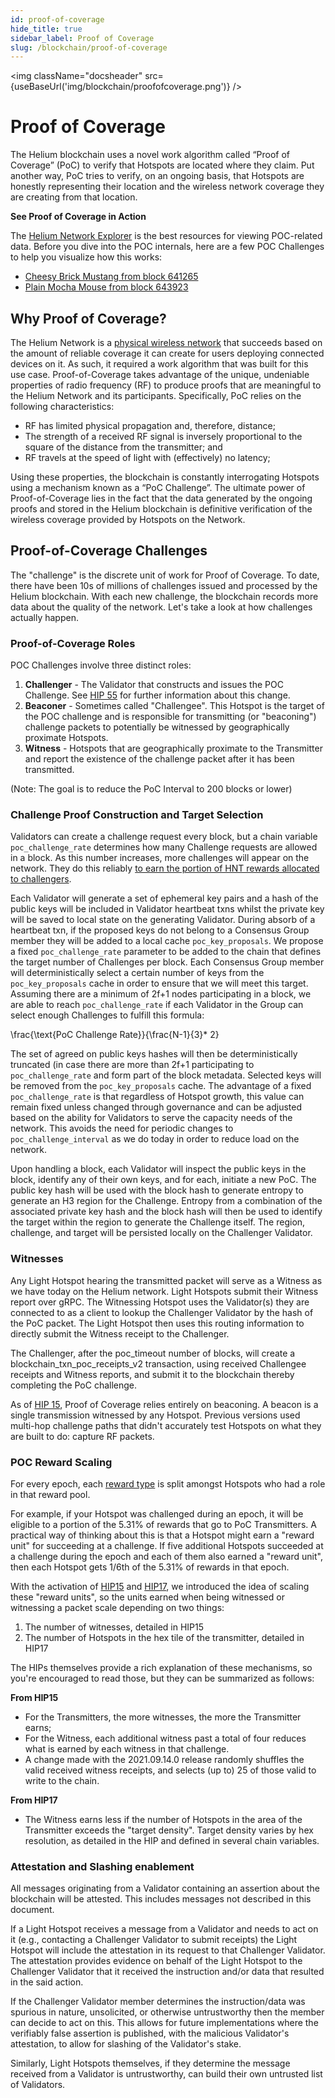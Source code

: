 ```yaml
---
id: proof-of-coverage
hide_title: true
sidebar_label: Proof of Coverage
slug: /blockchain/proof-of-coverage
---
```



<img className="docsheader" src={useBaseUrl('img/blockchain/proofofcoverage.png')} />

# Proof of Coverage

The Helium blockchain uses a novel work algorithm called “Proof of Coverage” (PoC) to verify that
Hotspots are located where they claim. Put another way, PoC tries to verify, on an ongoing basis,
that Hotspots are honestly representing their location and the wireless network coverage they are
creating from that location.

**See Proof of Coverage in Action**

The [Helium Network Explorer](https://network.helium.com) is the best resources for viewing
POC-related data. Before you dive into the POC internals, here are a few POC Challenges to help you
visualize how this works:

- [Cheesy Brick Mustang from block 641265](https://explorer.helium.com/txns/qmJF48v8ZlEfsPg_7jc2CrsLlOvgC7w-pvB_BWQAoOk)
- [Plain Mocha Mouse from block 643923](https://explorer.helium.com/txns/kQVfUV88j3s1Glj4fRXFb5MqBeFdTq8ILK2RlaFTnvQ)

## Why Proof of Coverage?

The Helium Network is a [physical wireless network](https://explorer.helium.com) that succeeds based
on the amount of reliable coverage it can create for users deploying connected devices on it. As
such, it required a work algorithm that was built for this use case. Proof-of-Coverage takes
advantage of the unique, undeniable properties of radio frequency (RF) to produce proofs that are
meaningful to the Helium Network and its participants. Specifically, PoC relies on the following
characteristics:

- RF has limited physical propagation and, therefore, distance;
- The strength of a received RF signal is inversely proportional to the square of the distance from
  the transmitter; and
- RF travels at the speed of light with (effectively) no latency;

Using these properties, the blockchain is constantly interrogating Hotspots using a mechanism known
as a “PoC Challenge”. The ultimate power of Proof-of-Coverage lies in the fact that the data
generated by the ongoing proofs and stored in the Helium blockchain is definitive verification of
the wireless coverage provided by Hotspots on the Network.

## Proof-of-Coverage Challenges

The "challenge" is the discrete unit of work for Proof of Coverage. To date, there have been 10s of
millions of challenges issued and processed by the Helium blockchain. With each new challenge, the
blockchain records more data about the quality of the network. Let's take a look at how challenges
actually happen.

### Proof-of-Coverage Roles

POC Challenges involve three distinct roles:

1. **Challenger** - The Validator that constructs and issues the POC Challenge. See
   [HIP 55](https://github.com/helium/HIP/blob/main/0055-validator-challenges.md) for further
   information about this change.
2. **Beaconer** - Sometimes called "Challengee". This Hotspot is the target of the POC challenge and
   is responsible for transmitting (or "beaconing") challenge packets to potentially be witnessed by
   geographically proximate Hotspots.
3. **Witness** - Hotspots that are geographically proximate to the Transmitter and report the
   existence of the challenge packet after it has been transmitted.

(Note: The goal is to reduce the PoC Interval to 200 blocks or lower)

### Challenge Proof Construction and Target Selection

Validators can create a challenge request every block, but a chain variable `poc_challenge_rate`
determines how many Challenge requests are allowed in a block. As this number increases, more
challenges will appear on the network. They do this reliably
[to earn the portion of HNT rewards allocated to challengers](/blockchain/mining).

Each Validator will generate a set of ephemeral key pairs and a hash of the public keys will be
included in Validator heartbeat txns whilst the private key will be saved to local state on the
generating Validator. During absorb of a heartbeat txn, if the proposed keys do not belong to a
Consensus Group member they will be added to a local cache `poc_key_proposals`. We propose a fixed
`poc_challenge_rate` parameter to be added to the chain that defines the target number of Challenges
per block. Each Consensus Group member will deterministically select a certain number of keys from
the `poc_key_proposals` cache in order to ensure that we will meet this target. Assuming there are a
minimum of 2f+1 nodes participating in a block, we are able to reach `poc_challenge_rate` if each
Validator in the Group can select enough Challenges to fulfill this formula:

\frac{\text{PoC Challenge Rate}}{\frac{N-1}{3}\* 2}

The set of agreed on public keys hashes will then be deterministically truncated (in case there are
more than 2f+1 participating to `poc_challenge_rate` and form part of the block metadata. Selected
keys will be removed from the `poc_key_proposals` cache. The advantage of a fixed
`poc_challenge_rate` is that regardless of Hotspot growth, this value can remain fixed unless
changed through governance and can be adjusted based on the ability for Validators to serve the
capacity needs of the network. This avoids the need for periodic changes to `poc_challenge_interval`
as we do today in order to reduce load on the network.

Upon handling a block, each Validator will inspect the public keys in the block, identify any of
their own keys, and for each, initiate a new PoC. The public key hash will be used with the block
hash to generate entropy to generate an H3 region for the Challenge. Entropy from a combination of
the associated private key hash and the block hash will then be used to identify the target within
the region to generate the Challenge itself. The region, challenge, and target will be persisted
locally on the Challenger Validator.

### Witnesses

Any Light Hotspot hearing the transmitted packet will serve as a Witness as we have today on the
Helium network. Light Hotspots submit their Witness report over gRPC. The Witnessing Hotspot uses
the Validator(s) they are connected to as a client to lookup the Challenger Validator by the hash of
the PoC packet. The Light Hotspot then uses this routing information to directly submit the Witness
receipt to the Challenger.

The Challenger, after the poc_timeout number of blocks, will create a blockchain_txn_poc_receipts_v2
transaction, using received Challengee receipts and Witness reports, and submit it to the blockchain
thereby completing the PoC challenge.

As of [HIP 15](https://github.com/helium/HIP/blob/master/0015-beaconing-rewards.md), Proof of
Coverage relies entirely on beaconing. A beacon is a single transmission witnessed by any Hotspot.
Previous versions used multi-hop challenge paths that didn't accurately test Hotspots on what they
are built to do: capture RF packets.

### POC Reward Scaling

For every epoch, each [reward type](/blockchain/mining) is split amongst Hotspots who had a role in
that reward pool.

For example, if your Hotspot was challenged during an epoch, it will be eligible to a portion of the
5.31% of rewards that go to PoC Transmitters. A practical way of thinking about this is that a
Hotspot might earn a "reward unit" for succeeding at a challenge. If five additional Hotspots
succeeded at a challenge during the epoch and each of them also earned a "reward unit", then each
Hotspot gets 1/6th of the 5.31% of rewards in that epoch.

With the activation of [HIP15](https://github.com/helium/HIP/blob/master/0015-beaconing-rewards.md)
and
[HIP17](https://github.com/helium/HIP/blob/master/0017-hex-density-based-transmit-reward-scaling.md),
we introduced the idea of scaling these "reward units", so the units earned when being witnessed or
witnessing a packet scale depending on two things:

1. The number of witnesses, detailed in HIP15
2. The number of Hotspots in the hex tile of the transmitter, detailed in HIP17

The HIPs themselves provide a rich explanation of these mechanisms, so you're encouraged to read
those, but they can be summarized as follows:

**From HIP15**

- For the Transmitters, the more witnesses, the more the Transmitter earns;
- For the Witness, each additional witness past a total of four reduces what is earned by each
  witness in that challenge.
- A change made with the 2021.09.14.0 release randomly shuffles the valid received witness receipts,
  and selects (up to) 25 of those valid to write to the chain.

**From HIP17**

- The Witness earns less if the number of Hotspots in the area of the Transmitter exceeds the
  "target density". Target density varies by hex resolution, as detailed in the HIP and defined in
  several chain variables.

### Attestation and Slashing enablement

All messages originating from a Validator containing an assertion about the blockchain will be
attested. This includes messages not described in this document.

If a Light Hotspot receives a message from a Validator and needs to act on it (e.g., contacting a
Challenger Validator to submit receipts) the Light Hotspot will include the attestation in its
request to that Challenger Validator. The attestation provides evidence on behalf of the Light
Hotspot to the Challenger Validator that it received the instruction and/or data that resulted in
the said action.

If the Challenger Validator member determines the instruction/data was spurious in nature,
unsolicited, or otherwise untrustworthy then the member can decide to act on this. This allows for
future implementations where the verifiably false assertion is published, with the malicious
Validator's attestation, to allow for slashing of the Validator's stake.

Similarly, Light Hotspots themselves, if they determine the message received from a Validator is
untrustworthy, can build their own untrusted list of Validators.
